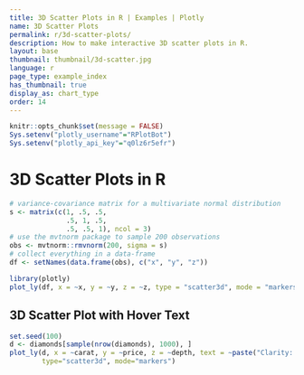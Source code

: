 ```yaml
---
title: 3D Scatter Plots in R | Examples | Plotly
name: 3D Scatter Plots
permalink: r/3d-scatter-plots/
description: How to make interactive 3D scatter plots in R.
layout: base
thumbnail: thumbnail/3d-scatter.jpg
language: r
page_type: example_index
has_thumbnail: true
display_as: chart_type
order: 14
---
```


```r
knitr::opts_chunk$set(message = FALSE)
Sys.setenv("plotly_username"="RPlotBot")
Sys.setenv("plotly_api_key"="q0lz6r5efr")
```
# 3D Scatter Plots in R

```r


# variance-covariance matrix for a multivariate normal distribution
s <- matrix(c(1, .5, .5,
              .5, 1, .5,
              .5, .5, 1), ncol = 3)
# use the mvtnorm package to sample 200 observations
obs <- mvtnorm::rmvnorm(200, sigma = s)
# collect everything in a data-frame
df <- setNames(data.frame(obs), c("x", "y", "z"))

library(plotly)
plot_ly(df, x = ~x, y = ~y, z = ~z, type = "scatter3d", mode = "markers")
```

## 3D Scatter Plot with Hover Text

```r
set.seed(100)
d <- diamonds[sample(nrow(diamonds), 1000), ]
plot_ly(d, x = ~carat, y = ~price, z = ~depth, text = ~paste("Clarity: ", clarity),
        type="scatter3d", mode="markers")
```
